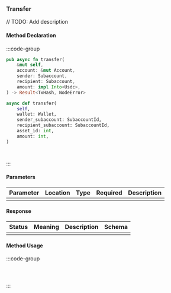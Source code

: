 ### Transfer

// TODO: Add description

#### Method Declaration

:::code-group

```rust [Rust]
pub async fn transfer(
    &mut self,
    account: &mut Account,
    sender: Subaccount,
    recipient: Subaccount,
    amount: impl Into<Usdc>,
) -> Result<TxHash, NodeError>
```

```python [Python]
async def transfer(
    self,
    wallet: Wallet,
    sender_subaccount: SubaccountId,
    recipient_subaccount: SubaccountId,
    asset_id: int,
    amount: int,
)
```

```typescript [TypeScript]

```

```url [API]
```

:::

#### Parameters

| Parameter | Location | Type  | Required | Description |
| --------- | -------- | ----- | -------- | ----------- |
|           |          |       |          |             |

#### Response

| Status | Meaning | Description | Schema |
| ------ | ------- | ----------- | ------ |
|        |         |             |        |

#### Method Usage

:::code-group

```rust [Rust]
```

```python [Python]

```

```typescript [TypeScript]

```

:::
